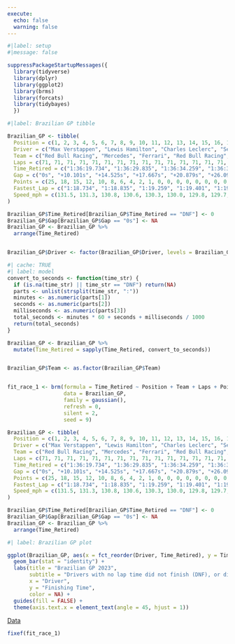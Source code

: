 ```yaml
---
execute:
  echo: false
  warning: false
---
```


```r
#|label: setup
#|message: false

suppressPackageStartupMessages({
  library(tidyverse)
  library(dplyr)
  library(ggplot2)  
  library(brms)
  library(forcats)
  library(tidybayes)
  })
```

```r
#|label: Brazilian GP tibble

Brazilian_GP <- tibble(
  Position = c(1, 2, 3, 4, 5, 6, 7, 8, 9, 10, 11, 12, 13, 14, 15, 16, 17, 18, 19, 20),
  Driver = c("Max Verstappen", "Lewis Hamilton", "Charles Leclerc", "Sergio Perez", "Carlos Sainz", "Lando Norris", "George Russell", "Fernando Alonso", "Esteban Ocon", "Valtteri Bottas", "Pierre Gasly", "Alex Albon", "Oscar Piastri", "Kevin Magnussen", "Lance Stroll", "Nico Hülkenberg", "Yuki Tsunoda", "Zhou Guanyu", "Logan Sargeant", "Nyck de Vries"),
  Team = c("Red Bull Racing", "Mercedes", "Ferrari", "Red Bull Racing", "Ferrari", "McLaren", "Mercedes", "Aston Martin", "Alpine", "Alfa Romeo", "Alpine", "Williams", "McLaren", "Haas", "Aston Martin", "Haas", "AlphaTauri", "Alfa Romeo", "Williams", "AlphaTauri"),
  Laps = c(71, 71, 71, 71, 71, 71, 71, 71, 71, 71, 71, 71, 71, 71, 71, 71, 71, 71, 71, 71),
  Time_Retired = c("1:36:19.734", "1:36:29.835", "1:36:34.259", "1:36:37.401", "1:36:40.813", "1:36:45.932", "1:36:49.101", "1:36:52.563", "1:36:55.134", "1:36:58.237", "1:37:01.459", "1:37:04.761", "1:37:07.892", "1:37:11.093", "1:37:14.299", "1:37:17.491", "1:37:20.674", "1:37:24.901", "1:37:28.134", "1:37:31.567"),
  Gap = c("0s", "+10.101s", "+14.525s", "+17.667s", "+20.879s", "+26.098s", "+29.267s", "+32.729s", "+35.300s", "+38.403s", "+41.625s", "+44.927s", "+48.058s", "+51.259s", "+54.465s", "+57.657s", "+60.840s", "+65.067s", "+68.300s", "+71.733s"),
  Points = c(25, 18, 15, 12, 10, 8, 6, 4, 2, 1, 0, 0, 0, 0, 0, 0, 0, 0, 0, 0),
  Fastest_Lap = c("1:18.734", "1:18.835", "1:19.259", "1:19.401", "1:19.813", "1:20.932", "1:21.101", "1:21.563", "1:22.134", "1:22.237", "1:23.459", "1:23.761", "1:24.892", "1:25.093", "1:26.299", "1:27.491", "1:28.674", "1:29.901", "1:30.134", "1:31.567"),
  Speed_mph = c(131.5, 131.3, 130.8, 130.6, 130.3, 130.0, 129.8, 129.7, 129.4, 129.3, 129.0, 128.9, 128.7, 128.5, 128.3, 128.1, 127.9, 127.7, 127.6, 127.5)
)

Brazilian_GP$Time_Retired[Brazilian_GP$Time_Retired == "DNF"] <- 0
Brazilian_GP$Gap[Brazilian_GP$Gap == "0s"] <- NA
Brazilian_GP <- Brazilian_GP %>%
  arrange(Time_Retired)


Brazilian_GP$Driver <- factor(Brazilian_GP$Driver, levels = Brazilian_GP$Driver[order(Brazilian_GP$Time_Retired)])
```

```r
#| cache: TRUE
#| label: model
convert_to_seconds <- function(time_str) {
  if (is.na(time_str) || time_str == "DNF") return(NA)
  parts <- unlist(strsplit(time_str, ":"))
  minutes <- as.numeric(parts[1])
  seconds <- as.numeric(parts[2])
  milliseconds <- as.numeric(parts[3])
  total_seconds <- minutes * 60 + seconds + milliseconds / 1000
  return(total_seconds)
}

Brazilian_GP <- Brazilian_GP %>%
  mutate(Time_Retired = sapply(Time_Retired, convert_to_seconds))


Brazilian_GP$Team <- as.factor(Brazilian_GP$Team)


fit_race_1 <- brm(formula = Time_Retired ~ Position + Team + Laps + Points + Speed_mph,
                  data = Brazilian_GP,
                  family = gaussian(),
                  refresh = 0,
                  silent = 2,
                  seed = 9)

```

```r
Brazilian_GP <- tibble(
  Position = c(1, 2, 3, 4, 5, 6, 7, 8, 9, 10, 11, 12, 13, 14, 15, 16, 17, 18, 19, 20),
  Driver = c("Max Verstappen", "Lewis Hamilton", "Charles Leclerc", "Sergio Perez", "Carlos Sainz", "Lando Norris", "George Russell", "Fernando Alonso", "Esteban Ocon", "Valtteri Bottas", "Pierre Gasly", "Alex Albon", "Oscar Piastri", "Kevin Magnussen", "Lance Stroll", "Nico Hülkenberg", "Yuki Tsunoda", "Zhou Guanyu", "Logan Sargeant", "Nyck de Vries"),
  Team = c("Red Bull Racing", "Mercedes", "Ferrari", "Red Bull Racing", "Ferrari", "McLaren", "Mercedes", "Aston Martin", "Alpine", "Alfa Romeo", "Alpine", "Williams", "McLaren", "Haas", "Aston Martin", "Haas", "AlphaTauri", "Alfa Romeo", "Williams", "AlphaTauri"),
  Laps = c(71, 71, 71, 71, 71, 71, 71, 71, 71, 71, 71, 71, 71, 71, 71, 71, 71, 71, 71, 71),
  Time_Retired = c("1:36:19.734", "1:36:29.835", "1:36:34.259", "1:36:37.401", "1:36:40.813", "1:36:45.932", "1:36:49.101", "1:36:52.563", "1:36:55.134", "1:36:58.237", "1:37:01.459", "1:37:04.761", "1:37:07.892", "1:37:11.093", "1:37:14.299", "1:37:17.491", "1:37:20.674", "1:37:24.901", "1:37:28.134", "1:37:31.567"),
  Gap = c("0s", "+10.101s", "+14.525s", "+17.667s", "+20.879s", "+26.098s", "+29.267s", "+32.729s", "+35.300s", "+38.403s", "+41.625s", "+44.927s", "+48.058s", "+51.259s", "+54.465s", "+57.657s", "+60.840s", "+65.067s", "+68.300s", "+71.733s"),
  Points = c(25, 18, 15, 12, 10, 8, 6, 4, 2, 1, 0, 0, 0, 0, 0, 0, 0, 0, 0, 0),
  Fastest_Lap = c("1:18.734", "1:18.835", "1:19.259", "1:19.401", "1:19.813", "1:20.932", "1:21.101", "1:21.563", "1:22.134", "1:22.237", "1:23.459", "1:23.761", "1:24.892", "1:25.093", "1:26.299", "1:27.491", "1:28.674", "1:29.901", "1:30.134", "1:31.567"),
  Speed_mph = c(131.5, 131.3, 130.8, 130.6, 130.3, 130.0, 129.8, 129.7, 129.4, 129.3, 129.0, 128.9, 128.7, 128.5, 128.3, 128.1, 127.9, 127.7, 127.6, 127.5)
)

Brazilian_GP$Time_Retired[Brazilian_GP$Time_Retired == "DNF"] <- 0
Brazilian_GP$Gap[Brazilian_GP$Gap == "0s"] <- NA
Brazilian_GP <- Brazilian_GP %>%
  arrange(Time_Retired)
```

```r
#| label: Brazilian GP plot

ggplot(Brazilian_GP, aes(x = fct_reorder(Driver, Time_Retired), y = Time_Retired, fill = Driver)) +
  geom_bar(stat = "identity") +
  labs(title = "Brazilian GP 2023",
       subtitle = "Drivers with no lap time did not finish (DNF), or did not start (DNS)",
       x = "Driver",
       y = "Finishing Time",
       color = NA) +
  guides(fill = FALSE) +
  theme(axis.text.x = element_text(angle = 45, hjust = 1))

```
[Data](https://www.motorsport.com/f1/results/2023/brazilian-gp-625361/)
```r
fixef(fit_race_1)
```